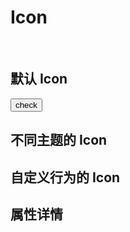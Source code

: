 
<Meta title='TintUI|Icon' component={Icon} />

# Icon

<br/>

## 默认 Icon

<Preview >
  <Story name='check' >
    <Icon  icon="check" size="3x"/>
  </Story>
  <Story name='times' >
    <Icon  icon="times" size="3x"/>
    </Story>
  <Story name='anchor' >
    <Icon  icon="anchor" size="3x"/>
    </Story>
  <Story name='trash' >
    <Icon  icon="trash" size="3x"/>
    </Story>
  <Story name='check-button' >
    <Button size="lg" btnType="primary">
      <Icon icon="check"/> check 
    </Button>
  </Story>
</Preview>

## 不同主题的 Icon


<Preview>
  <Story name='themeIcon-success' >
    <Icon className="tiny-space" icon="check" size="3x" theme="success"/>
  </Story>
  <Story name='themeIcon-danger' >
    <Icon className="tiny-space" icon="times" size="3x" theme="danger"/>
  </Story>
  <Story name='themeIcon-primary' >
    <Icon className="tiny-space" icon="anchor" size="3x" theme="primary"/>
  </Story>
  <Story name='themeIcon-warning' >
    <Icon icon="exclamation-circle" size="3x" theme="warning" />
  </Story>
</Preview>

## 自定义行为的 Icon


<Preview>
  <Story name='customIcon-primary' >
    <Icon icon="spinner" size="3x" theme="primary" spin/>
  </Story>
  <Story name='customIcon-success' >
    <Icon icon="spinner" size="3x" theme="success" pulse/>
  </Story>
</Preview>

## 属性详情 

<Props of={Icon} />
